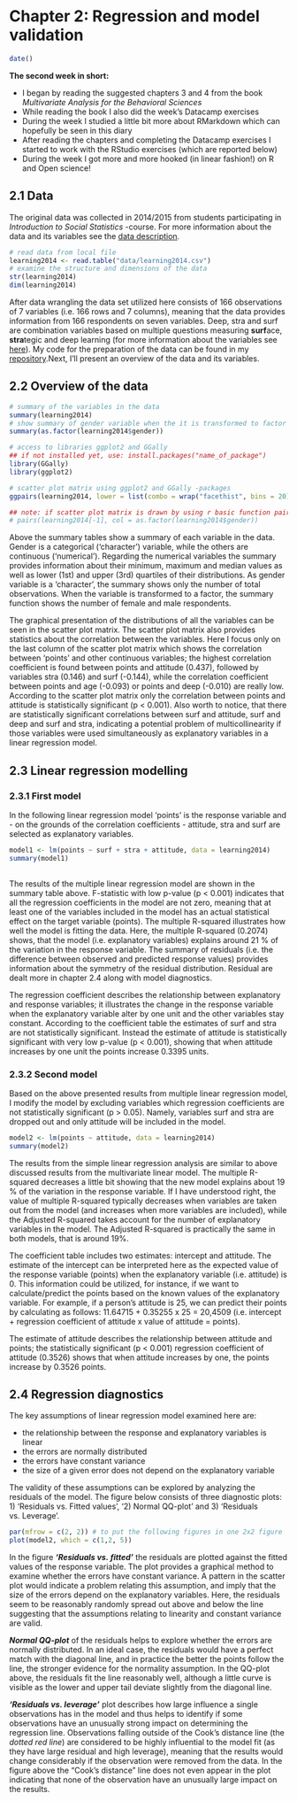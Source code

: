# Chapter 2: Regression and model validation


```r
date()

```
**The second week in short:**

- I began by reading the suggested chapters 3 and 4 from the book *Multivariate Analysis for the Behavioral Sciences*
- While reading the book I also did the week's Datacamp exercises
- During the week I studied a little bit more about RMarkdown which can hopefully be seen in this diary
- After reading the chapters and completing the Datacamp exercises I started to work with the RStudio exercises (which are reported below)
- During the week I got more and more hooked (in linear fashion!) on R and Open science!

## 2.1 Data

The original data was collected in 2014/2015 from students participating in *Introduction to Social Statistics* -course. For more information about the data and its variables see the [data description](https://www.mv.helsinki.fi/home/kvehkala/JYTmooc/JYTOPKYS3-meta.txt).

```r

# read data from local file
learning2014 <- read.table("data/learning2014.csv")
# examine the structure and dimensions of the data
str(learning2014)
dim(learning2014) 

```

After data wrangling the data set utilized here consists of 166 observations of 7 variables (i.e. 166 rows and 7 columns), meaning that the data provides information from 166 respondents on seven variables. Deep, stra and surf are combination variables based on multiple questions measuring **surf**ace, **stra**tegic and deep learning (for more information about the variables see [here](https://www.mv.helsinki.fi/home/kvehkala/JYTmooc/JYTOPKYS2-meta.txt)). My code for the preparation of the data can be found in my [repository](https://github.com/Kuukkelipyy/IODS-project/blob/master/data/create_learning2014.R).Next, I'll present an overview of the data and its variables.

## 2.2 Overview of the data
```r

# summary of the variables in the data
summary(learning2014)
# show summary of gender variable when the it is transformed to factor
summary(as.factor(learning2014$gender))

# access to libraries ggplot2 and GGally
## if not installed yet, use: install.packages("name_of_package")
library(GGally)
library(ggplot2)

# scatter plot matrix using ggplot2 and GGally -packages
ggpairs(learning2014, lower = list(combo = wrap("facethist", bins = 20)))

## note: if scatter plot matrix is drawn by using r basic function pairs(), it seems that the gender variable needs to be transformed to a factor (in the Datacamp execise gender is a factor, not character)
# pairs(learning2014[-1], col = as.factor(learning2014$gender))

```

Above the summary tables show a summary of each variable in the data. Gender is a categorical ('character') variable, while the others are continuous ('numerical'). Regarding the numerical variables the summary provides information about their minimum, maximum and median values as well as lower (1st) and upper (3rd) quartiles of their distributions. As gender variable is a 'character', the summary shows only the number of total observations. When the variable is transformed to a factor, the summary function shows the number of female and male respondents.

The graphical presentation of the distributions of all the variables can be seen in the scatter plot matrix. The scatter plot matrix also provides statistics about the correlation between the variables. Here I focus only on the last column of the scatter plot matrix which shows the correlation between 'points' and other continuous variables; the highest correlation coefficient is found between points and attitude (0.437), followed by variables stra (0.146) and surf (-0.144), while the correlation coefficient between points and age (-0.093) or points and deep (-0.010) are really low. According to the scatter plot matrix only the correlation between points and attitude is statistically significant (p < 0.001). Also worth to notice, that there are statistically significant correlations between surf and attitude, surf and deep and surf and stra, indicating a potential problem of multicollinearity if those variables were used simultaneously as explanatory variables in a linear regression model.

## 2.3 Linear regression modelling

### 2.3.1 First model

In the following linear regression model 'points' is the response variable and - on the grounds of the correlation coefficients - attitude, stra and surf are selected as explanatory variables. 

``` r

model1 <- lm(points ~ surf + stra + attitude, data = learning2014)
summary(model1)
  
```
The results of the multiple linear regression model are shown in the summary table above. F-statistic with low p-value (p < 0.001) indicates that all the regression coefficients in the model are not zero, meaning that at least one of the variables included in the model has an actual statistical effect on the target variable (points). The multiple R-squared illustrates how well the model is fitting the data. Here, the multiple R-squared (0.2074) shows, that the model (i.e. explanatory variables) explains around 21 % of the variation in the response variable. The summary of residuals (i.e. the difference between observed and predicted response values) provides information about the symmetry of the residual distribution. Residual are dealt more in chapter 2.4 along with model diagnostics.

The regression coefficient describes the relationship between explanatory and response variables; it illustrates the change in the response variable when the explanatory variable alter by one unit and the other variables stay constant. According to the coefficient table the estimates of surf and stra are not statistically significant. Instead the estimate of attitude is statistically significant with very low p-value (p < 0.001), showing that when attitude increases by one unit the points increase 0.3395 units. 

### 2.3.2 Second model

Based on the above presented results from multiple linear regression model, I modify the model by excluding variables which regression coefficients are not statistically significant (p > 0.05). Namely, variables surf and stra are dropped out and only attitude will be included in the model. 

``` r

model2 <- lm(points ~ attitude, data = learning2014)
summary(model2)

```
The results from the simple linear regression analysis are similar to above discussed results from the multivariate linear model. The multiple R-squared decreases a little bit showing that the new model explains about 19 % of the variation in the response variable. If I have understood right, the value of multiple R-squared typically decreases when variables are taken out from the model (and increases when more variables are included), while the Adjusted R-squared takes account for the number of explanatory variables in the model. The Adjusted R-squared is practically the same in both models, that is around 19%.

The coefficient table includes two estimates: intercept and attitude. The estimate of the intercept can be interpreted here as the expected value of the response variable (points) when the explanatory variable (i.e. attitude) is 0. This information could be utilized, for instance, if we want to calculate/predict the points based on the known values of the explanatory variable. For example, if a person's attitude is 25, we can predict their points by calculating as follows: 11.64715 + 0.35255 x 25 =  20,4509 (i.e. intercept + regression coefficient of attitude x value of attitude = points).

The estimate of attitude describes the relationship between attitude and points; the statistically significant (p < 0.001) regression coefficient of attitude (0.3526) shows that when attitude increases by one, the points increase by 0.3526 points. 

## 2.4 Regression diagnostics

The key assumptions of linear regression model examined here are:

- the relationship between the response and explanatory variables is linear
- the errors are normally distributed
- the errors have constant variance
- the size of a given error does not depend on the explanatory variable

The validity of these assumptions can be explored by analyzing the residuals of the model. The figure below consists of three diagnostic plots: 1) 'Residuals vs. Fitted values', '2) Normal QQ-plot' and 3) 'Residuals vs. Leverage'.

``` r

par(mfrow = c(2, 2)) # to put the following figures in one 2x2 figure
plot(model2, which = c(1,2, 5))

```

In the figure **_'Residuals vs. fitted'_** the residuals are plotted against the fitted values of the response variable. The plot provides a graphical method to examine whether the errors have constant variance. A pattern in the scatter plot would indicate a problem relating this assumption, and imply that the size of the errors depend on the explanatory variables. Here, the residuals seem to be reasonably randomly spread out above and below the line suggesting that the assumptions relating to linearity and constant variance are valid.

**_Normal QQ-plot_** of the residuals helps to explore whether the errors are normally distributed. In an ideal case, the residuals would have a perfect match with the diagonal line, and in practice the better the points follow the line, the stronger evidence for the normality assumption. In the QQ-plot above, the residuals fit the line reasonably well, although a little curve is visible as the lower and upper tail deviate slightly from the diagonal line.

**_'Residuals vs. leverage'_** plot describes how large influence a single observations has in the model and thus helps to identify if some observations have an unusually strong impact on determining the regression line. Observations falling outside of the Cook’s distance line (the *dotted red line*) are considered to be highly influential to the model fit (as they have large residual and high leverage), meaning that the results would change considerably if the observation were removed from the data. In the figure above the “Cook’s distance” line does not even appear in the plot indicating that none of the observation have an unusually large impact on the results.


